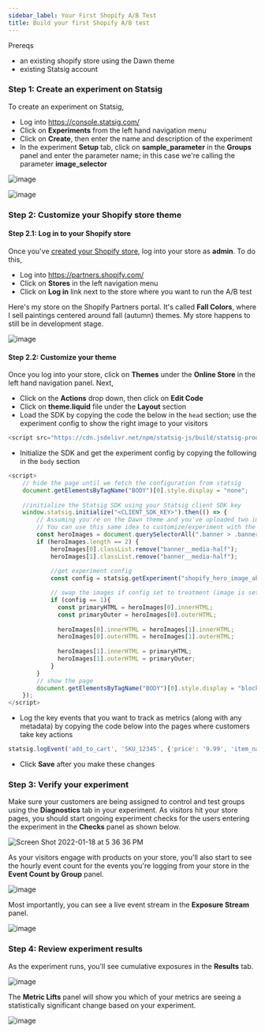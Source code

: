```yaml
---
sidebar_label: Your First Shopify A/B Test
title: Build your first Shopify A/B test  
---
```


Prereqs
- an existing shopify store using the Dawn theme
- existing Statsig account

### Step 1: Create an experiment on Statsig

To create an experiment on Statsig, 
- Log into https://console.statsig.com/
- Click on **Experiments** from the left hand navigation menu
- Click on **Create**, then enter the name and description of the experiment
- In the experiment **Setup** tab, click on **sample_parameter** in the **Groups** panel and enter the parameter name; in this case we're calling the parameter **image_selector**

![image](https://user-images.githubusercontent.com/1315028/150042592-cae884bc-8675-4ec8-911a-d303f0823be0.png)

![image](https://user-images.githubusercontent.com/1315028/150048492-57645d20-3825-4e78-b553-00671fb9bd5f.png)

### Step 2: Customize your Shopify store theme

#### Step 2.1: Log in to your Shopify store
Once you've [created your Shopify store](https://www.shopify.com/blog/start-online-store), log into your store as **admin**. 
To do this,
- Log into https://partners.shopify.com/ 
- Click on **Stores** in the left navigation menu
- Click on **Log in** link next to the store where you want to run the A/B test

Here's my store on the Shopify Partners portal. It's called **Fall Colors**, where I sell paintings centered around fall (autumn) themes. 
My store happens to still be in development stage.

![image](https://user-images.githubusercontent.com/1315028/150030303-eb4068ee-f5b8-42bc-9f94-9ca17df36e17.png)

#### Step 2.2: Customize your theme

Once you log into your store, click on **Themes** under the **Online Store** in the left hand navigation panel. Next, 
- Click on the **Actions** drop down, then click on **Edit Code**
- Click on **theme.liquid** file under the **Layout** section
- Load the SDK by copying the code the below in the `head` section; use the experiment config to show the right image to your visitors

```js
<script src="https://cdn.jsdelivr.net/npm/statsig-js/build/statsig-prod-web-sdk.min.js"></script>
```


- Initialize the SDK and get the experiment config by copying the following in the `body` section

```js
<script>
    // hide the page until we fetch the configuration from statsig
    document.getElementsByTagName("BODY")[0].style.display = "none";
    
    //initialize the Statsig SDK using your Statsig client SDK key 
    window.statsig.initialize("<CLIENT_SDK_KEY>").then(() => {
        // Assuming you're on the Dawn theme and you've uploaded two images for the hero image
        // You can use this same idea to customize/experiment with the different blocks of the page                               	
        const heroImages = document.querySelectorAll(".banner > .banner__media");
        if (heroImages.length == 2) {
            heroImages[0].classList.remove("banner__media-half");
            heroImages[1].classList.remove("banner__media-half");
            
            //get experiment config
            const config = statsig.getExperiment("shopify_hero_image_abtest").get("image_selector", <DEFAULT_VALUE>)

            // swap the images if config set to treatment (image is set to 1) 
            if (config == 1){
              const primaryHTML = heroImages[0].innerHTML;
              const primaryOuter = heroImages[0].outerHTML;
              
              heroImages[0].innerHTML = heroImages[1].innerHTML;
              heroImages[0].outerHTML = heroImages[1].outerHTML;
              
              heroImages[1].innerHTML = primaryHTML;
              heroImages[1].outerHTML = primaryOuter;
            }
        }
        // show the page
        document.getElementsByTagName("BODY")[0].style.display = "block";                                         
    });
</script>
```

- Log the key events that you want to track as metrics (along with any metadata) by copying the code below into the pages where customers take key actions

```js
statsig.logEvent('add_to_cart', 'SKU_12345', {'price': '9.99', 'item_name': 'diet_coke_48_pack'});
```

- Click **Save** after you make these changes

### Step 3: Verify your experiment

Make sure your customers are being assigned to control and test groups using the **Diagnostics** tab in your experiment. As visitors hit your store pages, 
you should start ongoing experiment checks for the users entering the experiment in the **Checks** panel as shown below.

![Screen Shot 2022-01-18 at 5 36 36 PM](https://user-images.githubusercontent.com/1315028/150048630-cd501f16-dfdf-44c9-b26c-5e74c06147ac.png)

As your visitors engage with products on your store, you'll also start to see the hourly event count for the events you're logging from your store in the **Event Count by Group** panel. 

![image](https://user-images.githubusercontent.com/1315028/150048026-ab114024-f029-4b7d-88ea-99a1d3da0808.png)

Most importantly, you can see a live event stream in the **Exposure Stream** panel.

![image](https://user-images.githubusercontent.com/1315028/150048124-de087077-ac87-4baa-9d9c-a47801b1d27d.png)


### Step 4: Review experiment results

As the experiment runs, you'll see cumulative exposures in the **Results** tab. 

![image](https://user-images.githubusercontent.com/1315028/150048889-4f181821-4d40-4e47-83d1-afdeb528adc1.png)

The **Metric Lifts** panel will show you which of your metrics are seeing a statistically significant change based on your experiment.

![image](https://user-images.githubusercontent.com/1315028/150048918-a147afe0-0938-4555-9cd8-d4df0886da40.png)



